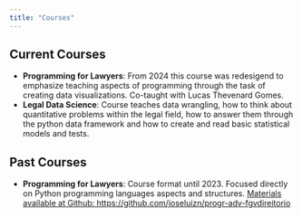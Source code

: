 ---
title: "Courses"
---


## Current Courses
- **Programming for Lawyers**: From 2024 this course was redesigend to emphasize teaching aspects of programming through the task of creating data visualizations. Co-taught with Lucas Thevenard Gomes.
- **Legal Data Science**: Course teaches data wrangling, how to think about quantitative problems within the legal field, how to answer them through the python data framework and how to create and read basic statistical models and tests.

## Past Courses
- **Programming for Lawyers**: Course format until 2023. Focused directly on Python programming languages aspects and structures. [Materials available at Github: https://github.com/joseluizn/progr-adv-fgvdireitorio](https://github.com/joseluizn/progr-adv-fgvdireitorio)
